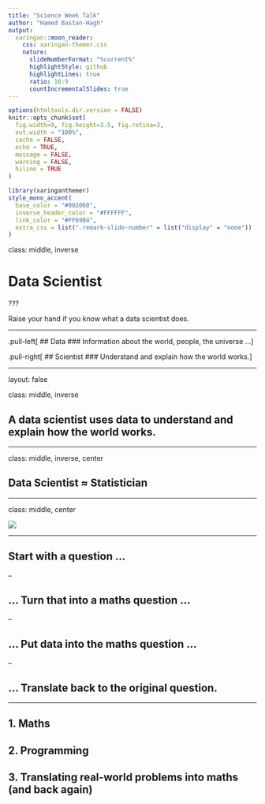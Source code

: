 ```yaml
---
title: "Science Week Talk"
author: "Hamed Bastan-Hagh"
output:
  xaringan::moon_reader:
    css: xaringan-themer.css
    nature:
      slideNumberFormat: "%current%"
      highlightStyle: github
      highlightLines: true
      ratio: 16:9
      countIncrementalSlides: true
---
```


```r
options(htmltools.dir.version = FALSE)
knitr::opts_chunk$set(
  fig.width=9, fig.height=3.5, fig.retina=3,
  out.width = "100%",
  cache = FALSE,
  echo = TRUE,
  message = FALSE, 
  warning = FALSE,
  hiline = TRUE
)
```

```r
library(xaringanthemer)
style_mono_accent(
  base_color = "#002060",
  inverse_header_color = "#FFFFFF",
  link_color = "#FF69B4",
  extra_css = list(".remark-slide-number" = list("display" = "none"))
)
```

class: middle, inverse

# Data Scientist

???

Raise your hand if you know what a data scientist does.

---

.pull-left[
## Data
### Information about the world, people, the universe ...
]

.pull-right[
## Scientist
### Understand and explain how the world works.
]

---

layout: false

class: middle, inverse

## A data scientist uses data to understand and explain how the world works.

---

class: middle, inverse, center

## Data Scientist $\approx$ Statistician

---

class: middle, center

![](img/youtube.svg)

---

## Start with a question ...

--

## ... Turn that into a maths question ...

--

## ... Put data into the maths question ...

--

## ... Translate back to the original question.

---

## 1. Maths
## 2. Programming
## 3. Translating real-world problems into maths (and back again)

